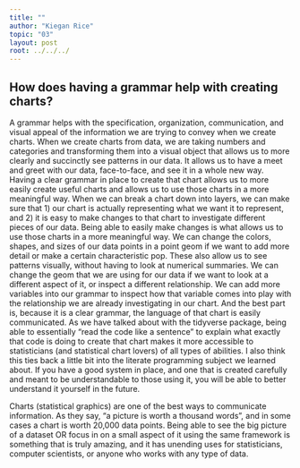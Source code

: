 ```yaml
---
title: ""
author: "Kiegan Rice"
topic: "03"
layout: post
root: ../../../
---
```


## How does having a grammar help with creating charts?

A grammar helps with the specification, organization, communication, and visual appeal of the information we are trying to convey when we create charts. When we create charts from data, we are taking numbers and categories and transforming them into a visual object that allows us to more clearly and succinctly see patterns in our data. It allows us to have a meet and greet with our data, face-to-face, and see it in a whole new way. Having a clear grammar in place to create that chart allows us to more easily create useful charts and allows us to use those charts in a more meaningful way. When we can break a chart down into layers, we can make sure that 1) our chart is actually representing what we want it to represent, and 2) it is easy to make changes to that chart to investigate different pieces of our data. Being able to easily make changes is what allows us to use those charts in a more meaningful way. We can change the colors, shapes, and sizes of our data points in a point geom if we want to add more detail or make a certain characteristic pop. These also allow us to see patterns visually, without having to look at numerical summaries. We can change the geom that we are using for our data if we want to look at a different aspect of it, or inspect a different relationship. We can add more variables into our grammar to inspect how that variable comes into play with the relationship we are already investigating in our chart. And the best part is, because it is a clear grammar, the language of that chart is easily communicated. As we have talked about with the tidyverse package, being able to essentially "read the code like a sentence" to explain what exactly that code is doing to create that chart makes it more accessible to statisticians (and statistical chart lovers) of all types of abilities. I also think this ties back a little bit into the literate programming subject we learned about. If you have a good system in place, and one that is created carefully and meant to be understandable to those using it, you will be able to better understand it yourself in the future. 

Charts (statistical graphics) are one of the best ways to communicate information. As they say, "a picture is worth a thousand words", and in some cases a chart is worth 20,000 data points. Being able to see the big picture of a dataset OR focus in on a small aspect of it using the same framework is something that is truly amazing, and it has unending uses for statisticians, computer scientists, or anyone who works with any type of data. 
